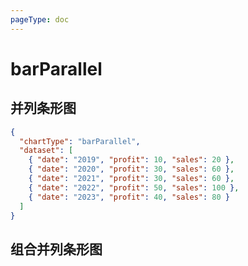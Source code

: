 ```yaml
---
pageType: doc
---
```



# barParallel

## 并列条形图

<BarParallelChart />

```json title="并列条形图"  {2}
{
  "chartType": "barParallel",
  "dataset": [
    { "date": "2019", "profit": 10, "sales": 20 },
    { "date": "2020", "profit": 30, "sales": 60 },
    { "date": "2021", "profit": 30, "sales": 60 },
    { "date": "2022", "profit": 50, "sales": 100 },
    { "date": "2023", "profit": 40, "sales": 80 }
  ]
}
```

## 组合并列条形图

<CombinationBarParallelChart />
